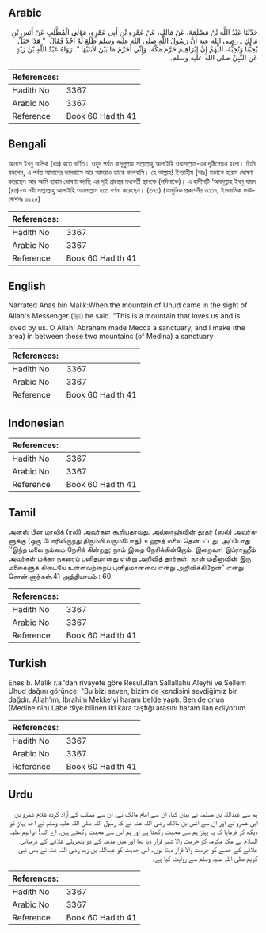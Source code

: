 ## Arabic


<div dir="rtl" lang="ar" style={{fontSize:'larger',backgroundColor:'#f8f9fa',padding:20}}>
حَدَّثَنَا عَبْدُ اللَّهِ بْنُ مَسْلَمَةَ، عَنْ مَالِكٍ، عَنْ عَمْرِو بْنِ أَبِي عَمْرٍو، مَوْلَى الْمُطَّلِبِ عَنْ أَنَسِ بْنِ مَالِكٍ ـ رضى الله عنه أَنَّ رَسُولَ اللَّهِ صلى الله عليه وسلم طَلَعَ لَهُ أُحُدٌ فَقَالَ ‏ "‏ هَذَا جَبَلٌ يُحِبُّنَا وَنُحِبُّهُ، اللَّهُمَّ إِنَّ إِبْرَاهِيمَ حَرَّمَ مَكَّةَ، وَإِنِّي أُحَرِّمُ مَا بَيْنَ لاَبَتَيْهَا ‏"‏‏.‏ رَوَاهُ عَبْدُ اللَّهِ بْنُ زَيْدٍ عَنِ النَّبِيِّ صلى الله عليه وسلم‏.‏
</div>
<div style={{backgroundColor:'#f8f9fa',padding:20, marginBottom: 10}}><table> <thead> <tr> <th>References:</th> <th></th> </tr> </thead> <tbody><tr><td>Hadith No</td><td>3367</td></tr><tr><td>Arabic No</td><td>3367</td></tr><tr><td>Reference</td><td>Book 60 Hadith 41</td></tr></tbody></table></div>

## Bengali


<div dir="ltr" lang="bn" style={{fontSize:'larger',backgroundColor:'#f8f9fa',padding:20}}>
আনাস ইবনু মালিক (রাঃ) হতে বর্ণিত। ওহুদ পর্বত রাসূলুল্লাহ সাল্লাল্লাহু আলাইহি ওয়াসাল্লাম-এর দৃষ্টিগোচর হলো। তিনি বললেন, এ পর্বত আমাদের ভালবাসে আর আমরাও তাকে ভালবাসি। হে আল্লাহ! ইবরাহীম (আঃ) মক্কাকে হারাম ঘোষণা করেছেন আর আমি হারাম ঘোষণা করছি এর দুই প্রান্তের মধ্যবর্তী স্থানকে (মদিনাকে)। এ হাদীসটি ‘আবদুল্লাহ ইবনু যায়দ (রাঃ)-ও নবী সাল্লাল্লাহু আলাইহি ওয়াসাল্লাম হতে বর্ণনা করেছেন। (৩৭১) (আধুনিক প্রকাশনীঃ ৩১১৭, ইসলামিক ফাউন্ডেশনঃ ৩১২৫)
</div>
<div style={{backgroundColor:'#f8f9fa',padding:20, marginBottom: 10}}><table> <thead> <tr> <th>References:</th> <th></th> </tr> </thead> <tbody><tr><td>Hadith No</td><td>3367</td></tr><tr><td>Arabic No</td><td>3367</td></tr><tr><td>Reference</td><td>Book 60 Hadith 41</td></tr></tbody></table></div>

## English


<div dir="ltr" lang="en" style={{fontSize:'larger',backgroundColor:'#f8f9fa',padding:20}}>
Narrated Anas bin Malik:When the mountain of Uhud came in the sight of Allah's Messenger (ﷺ) he said. "This is a mountain that loves us and is loved by us. O Allah! Abraham made Mecca a sanctuary, and I make (the area) in between these two mountains (of Medina) a sanctuary
</div>
<div style={{backgroundColor:'#f8f9fa',padding:20, marginBottom: 10}}><table> <thead> <tr> <th>References:</th> <th></th> </tr> </thead> <tbody><tr><td>Hadith No</td><td>3367</td></tr><tr><td>Arabic No</td><td>3367</td></tr><tr><td>Reference</td><td>Book 60 Hadith 41</td></tr></tbody></table></div>

## Indonesian


<div dir="ltr" lang="id" style={{fontSize:'larger',backgroundColor:'#f8f9fa',padding:20}}>

</div>
<div style={{backgroundColor:'#f8f9fa',padding:20, marginBottom: 10}}><table> <thead> <tr> <th>References:</th> <th></th> </tr> </thead> <tbody><tr><td>Hadith No</td><td>3367</td></tr><tr><td>Arabic No</td><td>3367</td></tr><tr><td>Reference</td><td>Book 60 Hadith 41</td></tr></tbody></table></div>

## Tamil


<div dir="ltr" lang="ta" style={{fontSize:'larger',backgroundColor:'#f8f9fa',padding:20}}>
அனஸ் பின் மாலிக் (ரலி) அவர்கள் கூறியதாவது: அல்லாஹ்வின் தூதர் (ஸல்) அவர்களுக்கு (ஒரு போரிலிருந்து திரும்பி வரும்போது) உஹுத் மலை தென்பட்டது. அப்போது ‘‘இந்த மலை நம்மை நேசிக் கின்றது; நாம் இதை நேசிக்கின்றோம். இறைவா! இப்ராஹீம் அவர்கள் மக்கா நகரைப் புனிதமானது என்று அறிவித் தார்கள். நான் மதீனாவின் இரு மலைகளுக் கிடையே உள்ளவற்றைப் புனிதமானவை என்று அறிவிக்கிறேன்” என்று சொன் னார்கள்.41 அத்தியாயம் : 60
</div>
<div style={{backgroundColor:'#f8f9fa',padding:20, marginBottom: 10}}><table> <thead> <tr> <th>References:</th> <th></th> </tr> </thead> <tbody><tr><td>Hadith No</td><td>3367</td></tr><tr><td>Arabic No</td><td>3367</td></tr><tr><td>Reference</td><td>Book 60 Hadith 41</td></tr></tbody></table></div>

## Turkish


<div dir="ltr" lang="tr" style={{fontSize:'larger',backgroundColor:'#f8f9fa',padding:20}}>
Enes b. Malik r.a.'dan rivayete göre Resulullah Sallallahu Aleyhi ve Sellem Uhud dağını görünce: "Bu bizi seven, bizim de kendisini sevdiğimiz bir dağdır. Allah'ım, İbrahim Mekke'yi haram belde yaptı. Ben de onun (Medine'nin) Labe diye bilinen iki kara taşfığı arasını haram ilan ediyorum
</div>
<div style={{backgroundColor:'#f8f9fa',padding:20, marginBottom: 10}}><table> <thead> <tr> <th>References:</th> <th></th> </tr> </thead> <tbody><tr><td>Hadith No</td><td>3367</td></tr><tr><td>Arabic No</td><td>3367</td></tr><tr><td>Reference</td><td>Book 60 Hadith 41</td></tr></tbody></table></div>

## Urdu


<div dir="rtl" lang="ur" style={{fontSize:'larger',backgroundColor:'#f8f9fa',padding:20}}>
ہم سے عبداللہ بن مسلمہ نے بیان کیا، ان سے امام مالک نے، ان سے مطلب کے آزاد کردہ غلام عمرو بن ابی عمرو نے اور ان سے انس بن مالک رضی اللہ عنہ نے کہ رسول اللہ صلی اللہ علیہ وسلم نے احد پہاڑ کو دیکھ کر فرمایا کہ یہ پہاڑ ہم سے محبت رکھتا ہے اور ہم اس سے محبت رکھتے ہیں۔ اے اللہ! ابراہیم علیہ السلام نے مکہ مکرمہ کو حرمت والا شہر قرار دیا تھا اور میں مدینہ کے دو پتھریلے علاقے کے درمیانی علاقے کے حصے کو حرمت والا قرار دیتا ہوں۔ اس حدیث کو عبداللہ بن زید رضی اللہ عنہ نے بھی نبی کریم صلی اللہ علیہ وسلم سے روایت کیا ہے۔
</div>
<div style={{backgroundColor:'#f8f9fa',padding:20, marginBottom: 10}}><table> <thead> <tr> <th>References:</th> <th></th> </tr> </thead> <tbody><tr><td>Hadith No</td><td>3367</td></tr><tr><td>Arabic No</td><td>3367</td></tr><tr><td>Reference</td><td>Book 60 Hadith 41</td></tr></tbody></table></div>